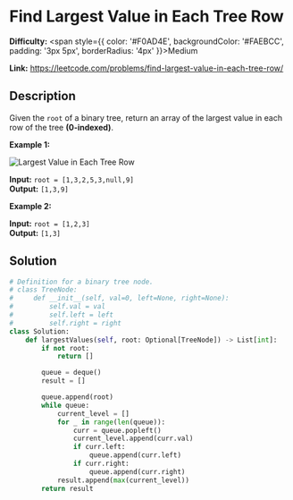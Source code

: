 # Find Largest Value in Each Tree Row

**Difficulty:** <span style={{ color: '#F0AD4E', backgroundColor: '#FAEBCC', padding: '3px 5px', borderRadius: '4px' }}>Medium</span>


**Link:** https://leetcode.com/problems/find-largest-value-in-each-tree-row/

## Description 

Given the `root` of a binary tree, return an array of the largest value in each row of the tree **(0-indexed)**.

**Example 1:**

<img src="https://assets.leetcode.com/uploads/2020/08/21/largest_e1.jpg" alt="Largest Value in Each Tree Row" />


**Input:** `root = [1,3,2,5,3,null,9]`  
**Output:** `[1,3,9]`  

**Example 2:**

**Input:** `root = [1,2,3]`  
**Output:** `[1,3]`  

## Solution


```python
# Definition for a binary tree node.
# class TreeNode:
#     def __init__(self, val=0, left=None, right=None):
#         self.val = val
#         self.left = left
#         self.right = right
class Solution:
    def largestValues(self, root: Optional[TreeNode]) -> List[int]:
        if not root:
            return []

        queue = deque()
        result = []

        queue.append(root)
        while queue:
            current_level = []
            for _ in range(len(queue)):
                curr = queue.popleft()
                current_level.append(curr.val)
                if curr.left:
                    queue.append(curr.left)
                if curr.right:
                    queue.append(curr.right)
            result.append(max(current_level))
        return result
```


